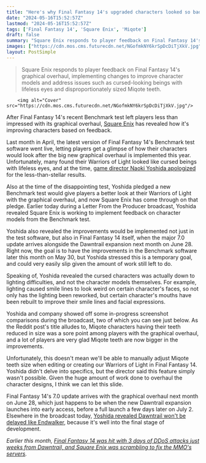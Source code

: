 ```yaml
---
title: "Here's why Final Fantasy 14's upgraded characters looked so bad in its Benchmark test, and how Square Enix is improving them for 7.0's launch"
date: "2024-05-16T15:52:57Z"
lastmod: "2024-05-16T15:52:57Z"
tags: ['Final Fantasy 14', 'Square Enix', 'Miqote']
draft: false
summary: "Square Enix responds to player feedback on Final Fantasy 14's graphical overhaul, implementing changes to improve character models and address issues such as cursed-looking beings with lifeless eyes and disproportionately sized Miqote teeth."
images: ["https://cdn.mos.cms.futurecdn.net/NGofmkNY6krSpDcDiTjXkV.jpg"]
layout: PostSimple
---
```

> Square Enix responds to player feedback on Final Fantasy 14's graphical overhaul, implementing changes to improve character models and address issues such as cursed-looking beings with lifeless eyes and disproportionately sized Miqote teeth.


        <img alt="Cover" src="https://cdn.mos.cms.futurecdn.net/NGofmkNY6krSpDcDiTjXkV.jpg"/>
        
After Final Fantasy 14's recent Benchmark test left players less than impressed with its graphical overhaul, [Square Enix](https://www.gamesradar.com/tag/square_enix/) has revealed how it's improving characters based on feedback.

Last month in April, the latest version of Final Fantasy 14's Benchmark test software went live, letting players get a glimpse of how their characters would look after the big new graphical overhaul is implemented this year. Unfortunately, many found their Warriors of Light looked like cursed beings with lifeless eyes, and at the time, [game director Naoki Yoshida apologized](https://www.gamesradar.com/as-final-fantasy-14s-dawntrail-benchmark-turns-some-of-the-mmos-players-into-cursed-beings-with-lifeless-eyes-yoshi-p-apologizes-and-promises-a-new-one/) for the less-than-stellar results.

Also at the time of the disappointing test, Yoshida pledged a new Benchmark test would give players a better look at their Warriors of Light with the graphical overhaul, and now Square Enix has come through on that pledge. Earlier today during a Letter From the Producer broadcast, Yoshida revealed Square Enix is working to implement feedback on character models from the Benchmark test.

Yoshida also revealed the improvements would be implemented not just in the test software, but also in Final Fantasy 14 itself, when the major 7.0 update arrives alongside the Dawntrail expansion next month on June 28. Right now, the goal is to have the improvements in the Benchmark software later this month on May 30, but Yoshida stressed this is a temporary goal, and could very easily slip given the amount of work still left to do.

Speaking of, Yoshida revealed the cursed characters was actually down to lighting difficulties, and not the character models themselves. For example, lighting caused smile lines to look weird on certain character's faces, so not only has the lighting been reworked, but certain character's mouths have been rebuilt to improve their smile lines and facial expressions.

Yoshida and company showed off some in-progress screenshot comparisons during the broadcast, two of which you can see just below. As the Reddit post's title alludes to, Miqote characters having their teeth reduced in size was a sore point among players with the graphical overhaul, and a lot of players are very glad Miqote teeth are now bigger in the improvements. 

Unfortunately, this doesn't mean we'll be able to manually adjust Miqote teeth size when editing or creating our Warriors of Light in Final Fantasy 14. Yoshida didn't delve into specifics, but the director said this feature simply wasn't possible. Given the huge amount of work done to overhaul the character designs, I think we can let this slide.

Final Fantasy 14's 7.0 update arrives with the graphical overhaul next month on June 28, which just happens to be when the new Dawntrail expansion launches into early access, before a full launch a few days later on July 2. Elsewhere in the broadcast today, [Yoshida revealed Dawntrail won't be delayed like Endwalker](https://www.gamesradar.com/games/final-fantasy/final-fantasy-14s-dawntrail-expansion-is-in-the-final-stage-of-development-so-rest-assured-it-wont-suffer-an-endwalker-style-delay/), because it's well into the final stage of development.

*Earlier this month, *[<em>Final Fantasy 14 was hit with 3 days of DDoS attacks just weeks from Dawntrail, and Square Enix was scrambling to fix the MMO's servers</em>](https://www.gamesradar.com/games/mmo/final-fantasy-14-hit-with-3-days-of-ddos-attacks-just-weeks-from-dawntrail-as-square-enix-scrambles-to-fix-the-mmos-servers/)*.*
        